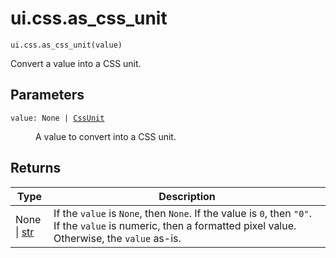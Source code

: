 # ui.css.as_css_unit { #shiny.ui.css.as_css_unit }

`ui.css.as_css_unit(value)`

Convert a value into a CSS unit.

## Parameters

<code><span class="parameter-name">value</span><span class="parameter-annotation-sep">:</span> <span class="parameter-annotation">None \| [CssUnit](`shiny.ui.css._css_unit.CssUnit`)</span></code>

:   A value to convert into a CSS unit.

## Returns

| Type                 | Description                                                                                                                                                    |
|----------------------|----------------------------------------------------------------------------------------------------------------------------------------------------------------|
| None \| [str](`str`) | If the `value` is `None`, then `None`. If the value is `0`, then `"0"`. If the `value` is numeric, then a formatted pixel value. Otherwise, the `value` as-is. |